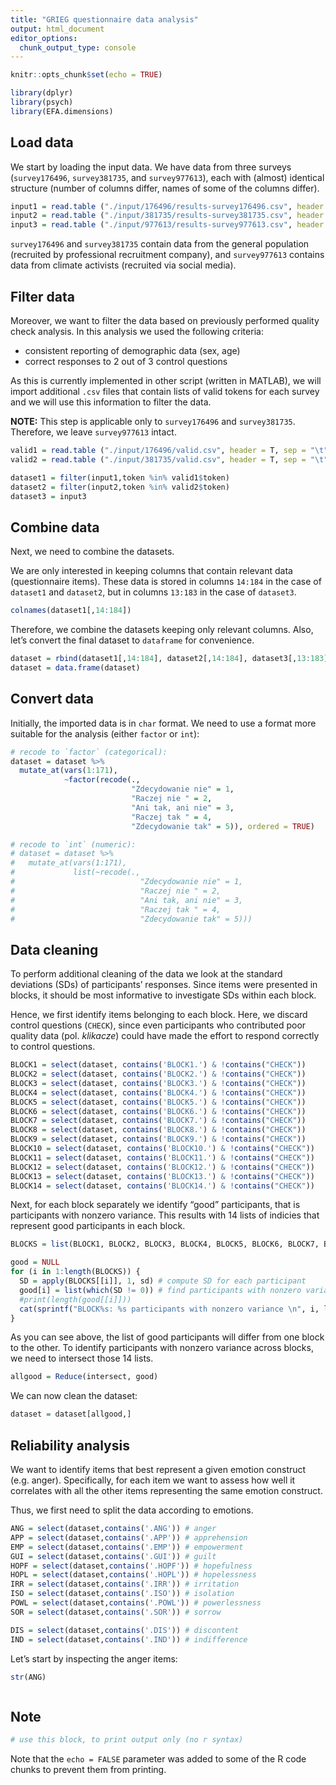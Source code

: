 ```yaml
---
title: "GRIEG questionnaire data analysis"
output: html_document
editor_options: 
  chunk_output_type: console
---
```


```r
knitr::opts_chunk$set(echo = TRUE)

library(dplyr)
library(psych)
library(EFA.dimensions)
```

## Load data

We start by loading the input data. We have data from three surveys (`survey176496`, `survey381735`, and `survey977613`), each with (almost) identical structure (number of columns differ, names of some of the columns differ).

```r
input1 = read.table ("./input/176496/results-survey176496.csv", header = T, sep = ",")
input2 = read.table ("./input/381735/results-survey381735.csv", header = T, sep = ",")
input3 = read.table ("./input/977613/results-survey977613.csv", header = T, sep = ",")
```

`survey176496` and `survey381735` contain data from the general population (recruited by professional recruitment company), and `survey977613` contains data from climate activists (recruited via social media). 

## Filter data

Moreover, we want to filter the data based on previously performed quality check analysis. In this analysis we used the following criteria:

* consistent reporting of demographic data (sex, age)
* correct responses to 2 out of 3 control questions

As this is currently implemented in other script (written in MATLAB), we will import additional `.csv` files that contain lists of valid tokens for each survey and we will use this information to filter the data.

**NOTE:** This step is applicable only to `survey176496` and `survey381735`. Therefore, we leave `survey977613` intact. 

```r
valid1 = read.table ("./input/176496/valid.csv", header = T, sep = "\t")
valid2 = read.table ("./input/381735/valid.csv", header = T, sep = "\t")

dataset1 = filter(input1,token %in% valid1$token)
dataset2 = filter(input2,token %in% valid2$token)
dataset3 = input3
```

## Combine data

Next, we need to combine the datasets.

We are only interested in keeping columns that contain relevant data (questionnaire items). These data is stored in columns `14:184` in the case of `dataset1` and `dataset2`, but in columns `13:183` in the case of `dataset3`.

``` r
colnames(dataset1[,14:184])
```

Therefore, we combine the datasets keeping only relevant columns. Also, let's convert the final dataset to `dataframe` for convenience.

```r
dataset = rbind(dataset1[,14:184], dataset2[,14:184], dataset3[,13:183])
dataset = data.frame(dataset)
```

## Convert data

Initially, the imported data is in `char` format. We need to use a format more suitable for the analysis (either `factor` or `int`):

``` r
# recode to `factor` (categorical):
dataset = dataset %>%
  mutate_at(vars(1:171),
            ~factor(recode(.,
                           "Zdecydowanie nie" = 1,
                           "Raczej nie " = 2,
                           "Ani tak, ani nie" = 3,
                           "Raczej tak " = 4,
                           "Zdecydowanie tak" = 5)), ordered = TRUE)

# recode to `int` (numeric):
# dataset = dataset %>%
#   mutate_at(vars(1:171),
#             list(~recode(.,
#                            "Zdecydowanie nie" = 1,
#                            "Raczej nie " = 2,
#                            "Ani tak, ani nie" = 3,
#                            "Raczej tak " = 4,
#                            "Zdecydowanie tak" = 5)))
```

## Data cleaning

To perform additional cleaning of the data we look at the standard deviations (SDs) of participants' responses. Since items were presented in blocks, it should be most informative to investigate SDs within each block.

Hence, we first identify items belonging to each block. Here, we discard control questions (`CHECK`), since even participants who contributed poor quality data (pol. _klikacze_) could have made the effort to respond correctly to control questions.

``` r
BLOCK1 = select(dataset, contains('BLOCK1.') & !contains("CHECK"))
BLOCK2 = select(dataset, contains('BLOCK2.') & !contains("CHECK"))
BLOCK3 = select(dataset, contains('BLOCK3.') & !contains("CHECK"))
BLOCK4 = select(dataset, contains('BLOCK4.') & !contains("CHECK"))
BLOCK5 = select(dataset, contains('BLOCK5.') & !contains("CHECK"))
BLOCK6 = select(dataset, contains('BLOCK6.') & !contains("CHECK"))
BLOCK7 = select(dataset, contains('BLOCK7.') & !contains("CHECK"))
BLOCK8 = select(dataset, contains('BLOCK8.') & !contains("CHECK"))
BLOCK9 = select(dataset, contains('BLOCK9.') & !contains("CHECK"))
BLOCK10 = select(dataset, contains('BLOCK10.') & !contains("CHECK"))
BLOCK11 = select(dataset, contains('BLOCK11.') & !contains("CHECK"))
BLOCK12 = select(dataset, contains('BLOCK12.') & !contains("CHECK"))
BLOCK13 = select(dataset, contains('BLOCK13.') & !contains("CHECK"))
BLOCK14 = select(dataset, contains('BLOCK14.') & !contains("CHECK"))
```

Next, for each block separately we identify "good" participants, that is participants with nonzero variance. This results with 14 lists of indicies that represent good participants in each block.

``` r
BLOCKS = list(BLOCK1, BLOCK2, BLOCK3, BLOCK4, BLOCK5, BLOCK6, BLOCK7, BLOCK8, BLOCK9, BLOCK10, BLOCK11, BLOCK12, BLOCK13, BLOCK14)

good = NULL
for (i in 1:length(BLOCKS)) {
  SD = apply(BLOCKS[[i]], 1, sd) # compute SD for each participant
  good[i] = list(which(SD != 0)) # find participants with nonzero variance
  #print(length(good[[i]]))
  cat(sprintf("BLOCK%s: %s participants with nonzero variance \n", i, length(good[[i]])))
}
```

As you can see above, the list of good participants will differ from one block to the other. To identify participants with nonzero variance across blocks, we need to intersect those 14 lists.

```r
allgood = Reduce(intersect, good)
```

We can now clean the dataset:

```r
dataset = dataset[allgood,]
```

## Reliability analysis

We want to identify items that best represent a given emotion construct (e.g. anger). Specifically, for each item we want to assess how well it correlates with all the other items representing the same emotion construct. 

Thus, we first need to split the data according to emotions.

``` r
ANG = select(dataset,contains('.ANG')) # anger
APP = select(dataset,contains('.APP')) # apprehension
EMP = select(dataset,contains('.EMP')) # empowerment
GUI = select(dataset,contains('.GUI')) # guilt
HOPF = select(dataset,contains('.HOPF')) # hopefulness
HOPL = select(dataset,contains('.HOPL')) # hopelessness
IRR = select(dataset,contains('.IRR')) # irritation
ISO = select(dataset,contains('.ISO')) # isolation
POWL = select(dataset,contains('.POWL')) # powerlessness
SOR = select(dataset,contains('.SOR')) # sorrow

DIS = select(dataset,contains('.DIS')) # discontent
IND = select(dataset,contains('.IND')) # indifference
```

Let's start by inspecting the anger items:

``` r
str(ANG)
```

``` r

```

## Note

```r
# use this block, to print output only (no r syntax)
```

Note that the `echo = FALSE` parameter was added to some of the R code chunks to prevent them from printing.
